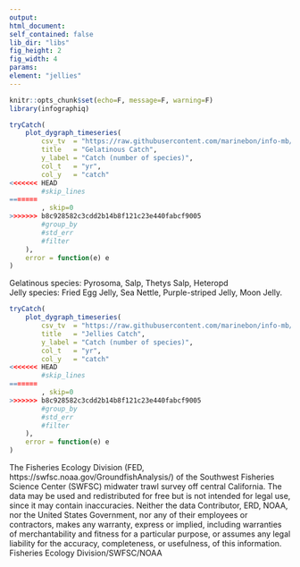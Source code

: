 ```yaml
---
output:
html_document:
self_contained: false
lib_dir: "libs"
fig_height: 2
fig_width: 4
params:
element: "jellies"
---
```


```r
knitr::opts_chunk$set(echo=F, message=F, warning=F)
library(infographiq)
```

<base target="_parent">


```r
tryCatch(
    plot_dygraph_timeseries(
        csv_tv  = "https://raw.githubusercontent.com/marinebon/info-mb/master/prep/data/forage_inverts/FED_Gelatinous_catch.csv",
        title   = "Gelatinous Catch",
        y_label = "Catch (number of species)",
        col_t   = "yr",
        col_y   = "catch"
<<<<<<< HEAD
        #skip_lines
=======
        , skip=0
>>>>>>> b8c928582c3cdd2b14b8f121c23e440fabcf9005
        #group_by  
        #std_err   
        #filter
    ),
    error = function(e) e
)
```
Gelatinous species: Pyrosoma, Salp, Thetys Salp, Heteropd<br>
Jelly species: Fried Egg Jelly, Sea Nettle, Purple-striped Jelly, Moon Jelly.


```r
tryCatch(
    plot_dygraph_timeseries(
        csv_tv  = "https://raw.githubusercontent.com/marinebon/info-mb/master/prep/data/forage_inverts/FED_Jellies_catch..csv",
        title   = "Jellies Catch",
        y_label = "Catch (number of species)",
        col_t   = "yr",
        col_y   = "catch"
<<<<<<< HEAD
        #skip_lines
=======
        , skip=0
>>>>>>> b8c928582c3cdd2b14b8f121c23e440fabcf9005
        #group_by  
        #std_err   
        #filter
    ),
    error = function(e) e
)
```
The Fisheries Ecology Division (FED, https://swfsc.noaa.gov/GroundfishAnalysis/) of the Southwest Fisheries Science Center (SWFSC)  midwater trawl survey off central California. The data may be used and redistributed for free but is not intended
for legal use, since it may contain inaccuracies. Neither the data
Contributor, ERD, NOAA, nor the United States Government, nor any
of their employees or contractors, makes any warranty, express or
implied, including warranties of merchantability and fitness for a
particular purpose, or assumes any legal liability for the accuracy,
completeness, or usefulness, of this information. Fisheries Ecology Division/SWFSC/NOAA

